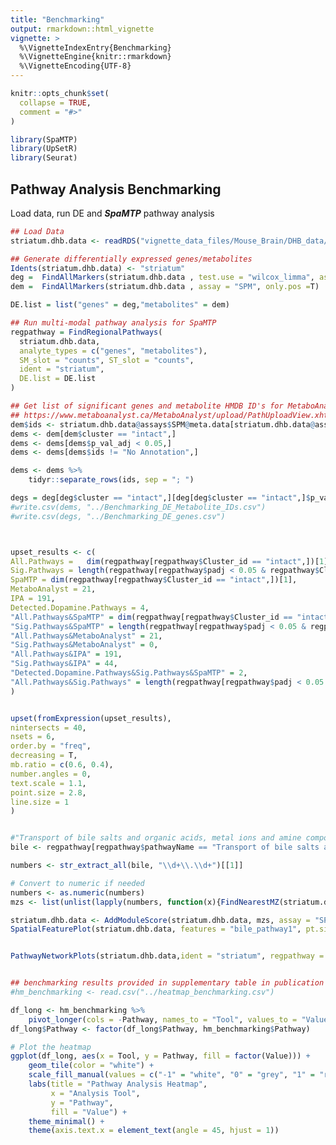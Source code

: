 ```yaml
---
title: "Benchmarking"
output: rmarkdown::html_vignette
vignette: >
  %\VignetteIndexEntry{Benchmarking}
  %\VignetteEngine{knitr::rmarkdown}
  %\VignetteEncoding{UTF-8}
---
```


```r
knitr::opts_chunk$set(
  collapse = TRUE,
  comment = "#>"
)
```

```r
library(SpaMTP)
library(UpSetR)
library(Seurat)
```

## Pathway Analysis Benchmarking

Load data, run DE and ***SpaMTP*** pathway analysis
```r
## Load Data
striatum.dhb.data <- readRDS("vignette_data_files/Mouse_Brain/DHB_data/striatum.dhb.data.RDS")

## Generate differentially expressed genes/metabolites
Idents(striatum.dhb.data) <- "striatum"
deg =  FindAllMarkers(striatum.dhb.data , test.use = "wilcox_limma", assay = "SPT",only.pos =F)
dem =  FindAllMarkers(striatum.dhb.data , assay = "SPM", only.pos =T)

DE.list = list("genes" = deg,"metabolites" = dem)

## Run multi-modal pathway analysis for SpaMTP
regpathway = FindRegionalPathways(
  striatum.dhb.data,
  analyte_types = c("genes", "metabolites"),
  SM_slot = "counts", ST_slot = "counts",
  ident = "striatum",
  DE.list = DE.list
)

## Get list of significant genes and metabolite HMDB ID's for MetaboAnalyst Benchmarking (Joint Pathway Analysis)
## https://www.metaboanalyst.ca/MetaboAnalyst/upload/PathUploadView.xhtml 
dem$ids <- striatum.dhb.data@assays$SPM@meta.data[striatum.dhb.data@assays$SPM@meta.data$mz_names %in% dem$gene,]$all_Isomers
dems <- dem[dem$cluster == "intact",]
dems <- dems[dems$p_val_adj < 0.05,]
dems <- dems[dems$ids != "No Annotation",]

dems <- dems %>%
    tidyr::separate_rows(ids, sep = "; ")

degs = deg[deg$cluster == "intact",][deg[deg$cluster == "intact",]$p_val_adj < 0.05,]
#write.csv(dems, "../Benchmarking_DE_Metabolite_IDs.csv")
#write.csv(degs, "../Benchmarking_DE_genes.csv")



upset_results <- c(
All.Pathways =   dim(regpathway[regpathway$Cluster_id == "intact",])[1] + 21 + 191,
Sig.Pathways = length(regpathway[regpathway$padj < 0.05 & regpathway$Cluster_id == "intact",]$pathwayName) + 0 + 44,
SpaMTP = dim(regpathway[regpathway$Cluster_id == "intact",])[1], 
MetaboAnalyst = 21,
IPA = 191, 
Detected.Dopamine.Pathways = 4,
"All.Pathways&SpaMTP" = dim(regpathway[regpathway$Cluster_id == "intact",])[1],
"Sig.Pathways&SpaMTP" = length(regpathway[regpathway$padj < 0.05 & regpathway$Cluster_id == "intact",]$pathwayName),
"All.Pathways&MetaboAnalyst" = 21,
"Sig.Pathways&MetaboAnalyst" = 0,
"All.Pathways&IPA" = 191,
"Sig.Pathways&IPA" = 44,
"Detected.Dopamine.Pathways&Sig.Pathways&SpaMTP" = 2,
"All.Pathways&Sig.Pathways" = length(regpathway[regpathway$padj < 0.05 & regpathway$Cluster_id == "intact",]$pathwayName) + 0 + 44
)


upset(fromExpression(upset_results),
nintersects = 40,
nsets = 6,
order.by = "freq",
decreasing = T,
mb.ratio = c(0.6, 0.4),
number.angles = 0,
text.scale = 1.1,
point.size = 2.8,
line.size = 1
)


#"Transport of bile salts and organic acids, metal ions and amine compounds"
bile <- regpathway[regpathway$pathwayName == "Transport of bile salts and organic acids, metal ions and amine compounds",]$adduct_info[1]

numbers <- str_extract_all(bile, "\\d+\\.\\d+")[[1]]

# Convert to numeric if needed
numbers <- as.numeric(numbers)
mzs <- list(unlist(lapply(numbers, function(x){FindNearestMZ(striatum.dhb.data, x)})))

striatum.dhb.data <- AddModuleScore(striatum.dhb.data, mzs, assay = "SPM", slot = "data", name = "bile_pathway", ctrl = 20)
SpatialFeaturePlot(striatum.dhb.data, features = "bile_pathway1", pt.size.factor = 2.5, image.alpha = 0.7) & scale_fill_gradient2(low = "blue", high = "red") 


PathwayNetworkPlots(striatum.dhb.data,ident = "striatum", regpathway =  regpathway, DE.list = list("genes" = deg, "metabolites" = dem), selected_pathways = c("Transport of bile salts and organic acids, metal ions and amine compounds"), path = "~../")


## benchmarking results provided in supplementary table in publication
#hm_benchmarking <- read.csv("../heatmap_benchmarking.csv")

df_long <- hm_benchmarking %>%
    pivot_longer(cols = -Pathway, names_to = "Tool", values_to = "Value")
df_long$Pathway <- factor(df_long$Pathway, hm_benchmarking$Pathway)

# Plot the heatmap
ggplot(df_long, aes(x = Tool, y = Pathway, fill = factor(Value))) +
    geom_tile(color = "white") +
    scale_fill_manual(values = c("-1" = "white", "0" = "grey", "1" = "red")) +
    labs(title = "Pathway Analysis Heatmap",
         x = "Analysis Tool",
         y = "Pathway",
         fill = "Value") +
    theme_minimal() +
    theme(axis.text.x = element_text(angle = 45, hjust = 1))


```

